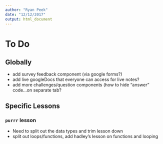 ```yaml
---
author: "Ryan Peek"
date: "12/12/2017"
output: html_document
---
```


# To Do

## Globally

 - add survey feedback component (via google forms?)
 - add live googleDocs that everyone can access for live notes?
 - add more challenges/question components (how to hide "answer" code...on separate tab?

## Specific Lessons

### `purrr` lesson

 - Need to split out the data types and trim lesson down
 - split out loops/functions, add hadley's lesson on functions and looping
 